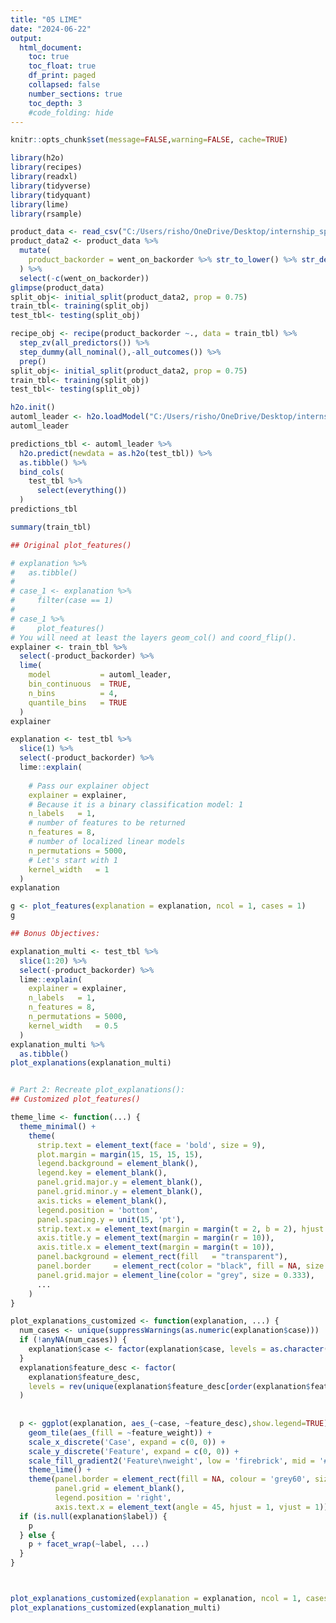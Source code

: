 ```yaml
---
title: "05 LIME"
date: "2024-06-22"
output:
  html_document:
    toc: true
    toc_float: true
    df_print: paged
    collapsed: false
    number_sections: true
    toc_depth: 3
    #code_folding: hide
---
```


```r
knitr::opts_chunk$set(message=FALSE,warning=FALSE, cache=TRUE)
```


```r
library(h2o)
library(recipes)
library(readxl)
library(tidyverse)
library(tidyquant)
library(lime)
library(rsample)

product_data <- read_csv("C:/Users/risho/OneDrive/Desktop/internship_sparks/ss24-bdml-rishon1234/ML/data/Business Decisions with Machine Learning/product_backorders.csv")
product_data2 <- product_data %>% 
  mutate(
    product_backorder = went_on_backorder %>% str_to_lower() %>% str_detect("yes") %>% as.numeric()
  ) %>% 
  select(-c(went_on_backorder))
glimpse(product_data)
split_obj<- initial_split(product_data2, prop = 0.75)
train_tbl<- training(split_obj)
test_tbl<- testing(split_obj)

recipe_obj <- recipe(product_backorder ~., data = train_tbl) %>% 
  step_zv(all_predictors()) %>% 
  step_dummy(all_nominal(),-all_outcomes()) %>%
  prep()
split_obj<- initial_split(product_data2, prop = 0.75)
train_tbl<- training(split_obj)
test_tbl<- testing(split_obj)

h2o.init()
automl_leader <- h2o.loadModel("C:/Users/risho/OneDrive/Desktop/internship_sparks/ss24-bdml-rishon1234/ML/StackedEnsemble_AllModels_AutoML_20220603_533865/StackedEnsemble_AllModels_3_AutoML_1_20240622_142532")
automl_leader

predictions_tbl <- automl_leader %>% 
  h2o.predict(newdata = as.h2o(test_tbl)) %>%
  as.tibble() %>%
  bind_cols(
    test_tbl %>%
      select(everything())
  )
predictions_tbl

summary(train_tbl)

## Original plot_features()

# explanation %>% 
#   as.tibble()
#   
# case_1 <- explanation %>%
#     filter(case == 1)
# 
# case_1 %>%
#     plot_features()
# You will need at least the layers geom_col() and coord_flip().
explainer <- train_tbl %>%
  select(-product_backorder) %>%
  lime(
    model           = automl_leader,
    bin_continuous  = TRUE,
    n_bins          = 4,
    quantile_bins   = TRUE
  )
explainer

explanation <- test_tbl %>%
  slice(1) %>%
  select(-product_backorder) %>%
  lime::explain(
    
    # Pass our explainer object
    explainer = explainer,
    # Because it is a binary classification model: 1
    n_labels   = 1,
    # number of features to be returned
    n_features = 8,
    # number of localized linear models
    n_permutations = 5000,
    # Let's start with 1
    kernel_width   = 1
  )
explanation

g <- plot_features(explanation = explanation, ncol = 1, cases = 1)
g

## Bonus Objectives:

explanation_multi <- test_tbl %>%
  slice(1:20) %>%
  select(-product_backorder) %>%
  lime::explain(
    explainer = explainer,
    n_labels   = 1,
    n_features = 8,
    n_permutations = 5000,
    kernel_width   = 0.5
  )
explanation_multi %>%
  as.tibble()
plot_explanations(explanation_multi)


# Part 2: Recreate plot_explanations():
## Customized plot_features()

theme_lime <- function(...) {
  theme_minimal() +
    theme(
      strip.text = element_text(face = 'bold', size = 9),
      plot.margin = margin(15, 15, 15, 15),
      legend.background = element_blank(),
      legend.key = element_blank(),
      panel.grid.major.y = element_blank(),
      panel.grid.minor.y = element_blank(),
      axis.ticks = element_blank(),
      legend.position = 'bottom',
      panel.spacing.y = unit(15, 'pt'),
      strip.text.x = element_text(margin = margin(t = 2, b = 2), hjust = 0),
      axis.title.y = element_text(margin = margin(r = 10)),
      axis.title.x = element_text(margin = margin(t = 10)),
      panel.background = element_rect(fill   = "transparent"),
      panel.border     = element_rect(color = "black", fill = NA, size = 0.5),
      panel.grid.major = element_line(color = "grey", size = 0.333),
      ...
    )
}

plot_explanations_customized <- function(explanation, ...) {
  num_cases <- unique(suppressWarnings(as.numeric(explanation$case)))
  if (!anyNA(num_cases)) {
    explanation$case <- factor(explanation$case, levels = as.character(sort(num_cases)))
  }
  explanation$feature_desc <- factor(
    explanation$feature_desc,
    levels = rev(unique(explanation$feature_desc[order(explanation$feature, explanation$feature_value)]))
  )
  
  
  p <- ggplot(explanation, aes_(~case, ~feature_desc),show.legend=TRUE) +
    geom_tile(aes_(fill = ~feature_weight)) +
    scale_x_discrete('Case', expand = c(0, 0)) +
    scale_y_discrete('Feature', expand = c(0, 0)) +
    scale_fill_gradient2('Feature\nweight', low = 'firebrick', mid = '#f7f7f7', high = 'steelblue') +
    theme_lime() +
    theme(panel.border = element_rect(fill = NA, colour = 'grey60', size = 1),
          panel.grid = element_blank(),
          legend.position = 'right',
          axis.text.x = element_text(angle = 45, hjust = 1, vjust = 1))
  if (is.null(explanation$label)) {
    p
  } else {
    p + facet_wrap(~label, ...)
  }
}



plot_explanations_customized(explanation = explanation, ncol = 1, cases = 1)
plot_explanations_customized(explanation_multi)
```